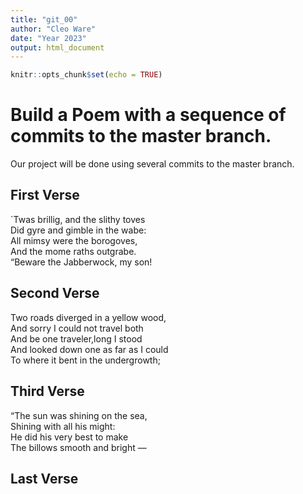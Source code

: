 ```yaml
---
title: "git_00"
author: "Cleo Ware"
date: "Year 2023"
output: html_document
---
```


```r
knitr::opts_chunk$set(echo = TRUE)
```
# Build a Poem with a sequence of commits to the master branch.
Our project will be done using several commits to the master branch.
<!-- Do not modify or change any text in "!--" bracketed areas such as this --- these are instructions to
you, if you change any of this the git program will notice it and compromise your git merging strategy !-->

## First Verse 
<!--Put the first five lines of a poem by Lewis Carrol in this section!-->
`Twas brillig, and the slithy toves   
Did gyre and gimble in the wabe:   
All mimsy were the borogoves,   
And the mome raths outgrabe.      
"Beware the Jabberwock, my son!   

## Second Verse
<!--Put the first five lines of a poem by Robert Frost here!-->
Two roads diverged in a yellow wood,      
And sorry I could not travel both     
And be one traveler,long I stood    
And looked down one as far as I could   
To where it bent in the undergrowth; 

## Third Verse
<!--Put the first two verses of The Walrus and the Carpenter here!-->
"The sun was shining on the sea,  
Shining with all his might:  
He did his very best to make     
The billows smooth and bright —     
      
## Last Verse
<!--Put a short poem of your choice 8-20 lines,here!-->
